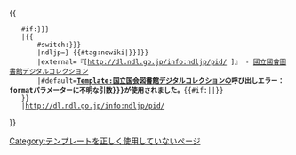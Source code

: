 <includeonly>{{
    #if:{{{format|{{{FORMAT|}}}}}}
    |{{
        #switch:{{lc:{{{format|{{{FORMAT}}}}}}}}<!-- formatの引数に応じて表示形式を変える。-->
        |ndljp={{hide in print|[[國立國會圖書館|NDLJP]]:[http://dl.ndl.go.jp/info:ndljp/pid/{{{1|{{{id}}}}}} {{#tag:nowiki|{{{1|}}}}}]}}{{only in print|NDLJP:{{{1|}}}}}
        |external=『[http://dl.ndl.go.jp/info:ndljp/pid/{{{1}}} {{Ifempty|{{{2|}}}|{{PAGENAME}}}}]』 - [[國立國會圖書館]]デジタルコレクション
        |#default=<strong class="error">[[Template:国立国会図書館デジタルコレクション]]の呼び出しエラー：formatパラメーターに不明な引数{{{format|{{{FORMAT}}}}}}が使用されました。</strong>{{#if:{{NAMESPACE}}||[[Category:テンプレートを正しく使用していないページ]]}}
    }}
    |http://dl.ndl.go.jp/info:ndljp/pid/{{{1}}}<!-- formatパラメータが存在しない場合はリンクのみ表示。-->
}}</includeonly><noinclude>
{{Documentation}}</noinclude>